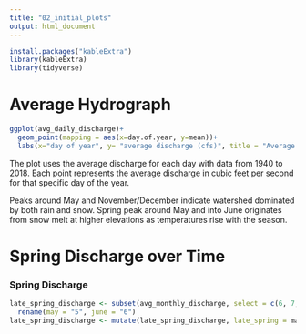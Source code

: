 ```yaml
---
title: "02_initial_plots"
output: html_document
---
```


```r
install.packages("kableExtra")
library(kableExtra)
library(tidyverse)
```


# Average Hydrograph


```r
ggplot(avg_daily_discharge)+
  geom_point(mapping = aes(x=day.of.year, y=mean))+
  labs(x="day of year", y= "average discharge (cfs)", title = "Average Annual Hydrograph")
```

The plot uses the average discharge for each day with data from 1940 to 2018. Each point represents the average discharge in cubic feet per second for that specific day of the year.

Peaks around May and November/December indicate watershed dominated by both rain and snow. Spring peak around May and into June originates from snow melt at higher elevations as temperatures rise with the season.


# Spring Discharge over Time


### Spring Discharge

```r
late_spring_discharge <- subset(avg_monthly_discharge, select = c(6, 7,year)) %>%
  rename(may = "5", june = "6")
late_spring_discharge <- mutate(late_spring_discharge, late_spring = may + june)
```

